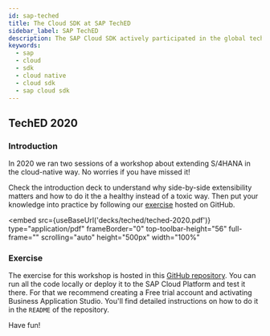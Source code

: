 ```yaml
---
id: sap-teched
title: The Cloud SDK at SAP TechED
sidebar_label: SAP TechED
description: The SAP Cloud SDK actively participated in the global tech-education summit organized by SAP. We organize learning session and workshops to boost your knowledge about cloud-native development and extension in Intelligent Enterprise.
keywords:
  - sap
  - cloud
  - sdk
  - cloud native
  - cloud sdk
  - sap cloud sdk
---
```


<!-- vale off -->


<!-- vale on -->

## TechED 2020

### Introduction

In 2020 we ran two sessions of a workshop about extending S/4HANA in the cloud-native way. No worries if you have missed it!

Check the introduction deck to understand why side-by-side extensibility matters and how to do it the a healthy instead of a toxic way. Then put your knowledge into practice by following our [exercise](#exercise) hosted on GitHub.

<!-- vale off -->

<embed
  src={useBaseUrl('decks/teched/teched-2020.pdf')}
  type="application/pdf"
  frameBorder="0"
  top-toolbar-height="56"
  full-frame=""
  scrolling="auto"
  height="500px"
  width="100%"
></embed>

<!-- vale on -->

### Exercise

The exercise for this workshop is hosted in this [GitHub repository](https://github.com/SAP-samples/teched2020-DT261). You can run all the code locally or deploy it to the SAP Cloud Platform and test it there. For that we recommend creating a Free trial account and activating Business Application Studio. You'll find detailed instructions on how to do it in the `README` of the repository.

Have fun!

